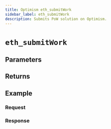 ```yaml
---
title: Optimism eth_submitWork
sidebar_label: eth_submitWork
description: Submits PoW solution on Optimism.
---
```




# `eth_submitWork`

<Description />

## Parameters


<Params />

## Returns


<Returns />

## Example


<Example />

### Request


<Request />

### Response


<Response />
